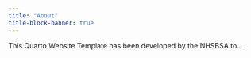```yaml
---
title: "About"
title-block-banner: true
---
```


This Quarto Website Template has been developed by the NHSBSA to...


